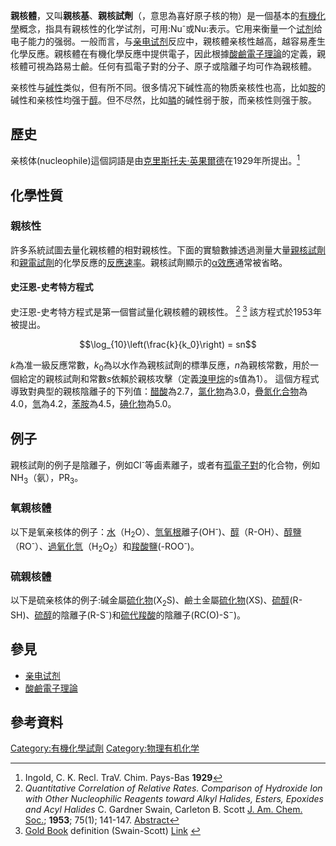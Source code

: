 {{noteTA|G1=Chemistry}}
{{expand|time=2010-12-26}}
'''親核體'''，又叫'''親核基'''、'''親核試劑'''（{{lang-en|Nucleophile}}，意思為喜好原子核的物）是一個基本的[[有機化學|有機化學]]概念，指具有親核性的化学试剂，可用:Nu<sup>-</sup>或Nu:表示。它用来衡量一个[[试剂|试剂]]给电子能力的强弱。一般而言，与[[亲电试剂|亲电试剂]]反应中，親核體亲核性越高，越容易產生化學反應。親核體在有機化學反應中提供電子，因此根據[[酸鹼電子理論|酸鹼電子理論]]的定義，親核體可視為路易士鹼。任何有孤電子對的分子、原子或陰離子均可作為親核體。

亲核性与[[碱性|碱性]]类似，但有所不同。很多情况下碱性高的物质亲核性也高，比如[[胺|胺]]的碱性和亲核性均强于[[醇|醇]]。但不尽然，比如[[膦|膦]]的碱性弱于胺，而亲核性则强于胺。

== 歷史 ==
亲核体(nucleophile)這個詞語是由[[克里斯托夫·英果爾德|克里斯托夫·英果爾德]]在1929年所提出。<ref>Ingold, C. K. Recl. TraV. Chim. Pays-Bas '''1929'''</ref>

== 化學性質 ==

=== 親核性 ===
許多系統試圖去量化親核體的相對親核性。下面的實驗數據透過測量大量[[親核試劑|親核試劑]]和[[親電試劑|親電試劑]]的化學反應的[[化學反應速率|反應速率]]。親核試劑顯示的[[α效應|α效應]]通常被省略。

==== 史汪恩-史考特方程式 ====
史汪恩-史考特方程式是第一個嘗試量化親核體的親核性。
<ref>''Quantitative Correlation of Relative Rates. Comparison of Hydroxide Ion with Other Nucleophilic Reagents toward Alkyl Halides, Esters, Epoxides and Acyl Halides'' C. Gardner Swain, Carleton B. Scott [[J._Am._Chem._Soc.|J. Am. Chem. Soc.]]; '''1953'''; 75(1); 141-147. [http://pubs.acs.org/cgibin/abstract.cgi/jacsat/1953/75/i01/f-pdf/f_ja01097a041.pdf Abstract]</ref>
<ref>[[Gold_Book|Gold Book]] definition (Swain-Scott) [http://www.iupac.org/goldbook/S06201.pdf Link] {{Wayback|url=http://www.iupac.org/goldbook/S06201.pdf |date=20090926082921 }}</ref>
該方程式於1953年被提出。

:<math>\log_{10}\left(\frac{k}{k_0}\right) = sn</math>

''k''為准一級反應常數，''k''<sub>0</sub>為以水作為親核試劑的標準反應，''n''為親核常數，用於一個給定的親核試劑和常數''s''依賴於親核攻擊（定義[[溴甲烷|溴甲烷]]的s值為1）。
這個方程式導致對典型的親核陰離子的下列值：[[醋酸|醋酸]]為2.7，[[氯化物|氯化物]]為3.0，[[疊氮化合物|疊氮化合物]]為4.0，[[氫|氫]]為4.2，[[苯胺|苯胺]]為4.5，[[碘化物|碘化物]]為5.0。

== 例子 ==
親核試劑的例子是陰離子，例如Cl<sup>-</sup>等鹵素離子，或者有[[孤電子對|孤電子對]]的化合物，例如NH<sub>3</sub>（氨），PR<sub>3</sub>。

=== 氧親核體 ===
以下是氧亲核体的例子：[[水|水]]（H<sub>2</sub>O）、[[氫氧根|氫氧根]]離子(OH<sup>-</sup>)、[[醇|醇]]（R-OH）、[[醇鹽|醇鹽]]（RO<sup>-</sup>）、[[過氧化氫|過氧化氫]]（H<sub>2</sub>O<sub>2</sub>）和[[羧酸鹽|羧酸鹽]](-ROO<sup>-</sup>)。

=== 硫親核體 ===
以下是硫亲核体的例子:碱金屬[[硫化物|硫化物]](X<sub>2</sub>S)、鹼土金屬[[硫化物|硫化物]](XS)、[[硫醇|硫醇]](R-SH)、[[硫醇|硫醇]]的陰離子(R-S<sup>-</sup>)和[[硫代羧酸|硫代羧酸]]的陰離子(RC(O)-S<sup>−</sup>)。

== 參見 ==
* [[亲电试剂|亲电试剂]]
* [[酸鹼電子理論|酸鹼電子理論]]

== 參考資料 ==
{{reflist}}

[[Category:有機化學試劑|Category:有機化學試劑]]
[[Category:物理有机化学|Category:物理有机化学]]